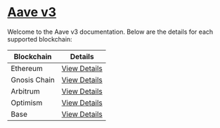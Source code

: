 # [Aave v3](https://aave.com)

Welcome to the Aave v3 documentation. Below are the details for each supported blockchain:

| Blockchain   | Details                           |
| ------------ | --------------------------------- |
| Ethereum     | [View Details](./aaveV3/ethereum) |
| Gnosis Chain | [View Details](./aaveV3/gnosis)   |
| Arbitrum     | [View Details](./aaveV3/arbitrum) |
| Optimism     | [View Details](./aaveV3/optimism) |
| Base         | [View Details](./aaveV3/base)     |
